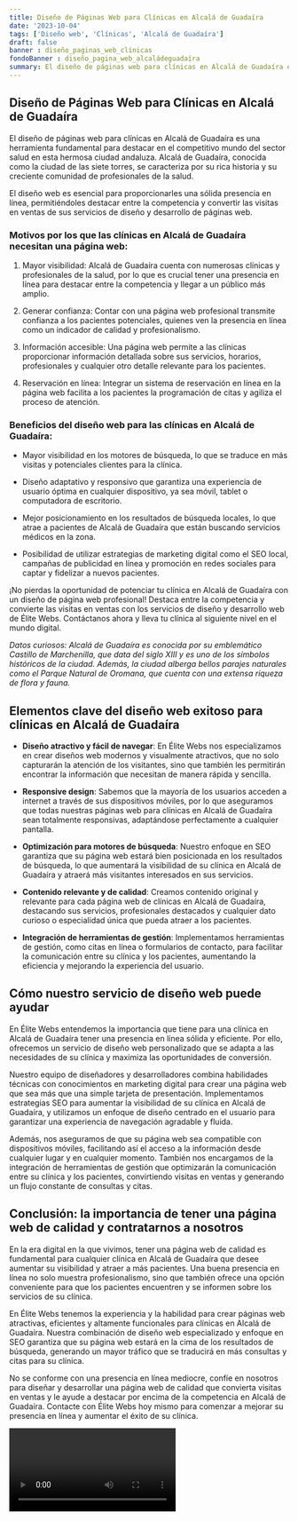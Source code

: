 ```yaml
---
title: Diseño de Páginas Web para Clínicas en Alcalá de Guadaíra
date: '2023-10-04'
tags: ['Diseño web', 'Clínicas', 'Alcalá de Guadaíra']
draft: false
banner : diseño_paginas_web_clínicas
fondoBanner : diseño_pagina_web_alcaládeguadaíra
summary: El diseño de páginas web para clínicas en Alcalá de Guadaíra es una herramienta fundamental para destacar en el competitivo mundo del sector salud en esta hermosa ciudad andaluza. Alcalá de Guadaíra, conocida como la ciudad de las siete torres, se caracteriza por su rica historia y su creciente comunidad de profesionales de la salud. 
---
```


## Diseño de Páginas Web para Clínicas en Alcalá de Guadaíra

El diseño de páginas web para clínicas en Alcalá de Guadaíra es una herramienta fundamental para destacar en el competitivo mundo del sector salud en esta hermosa ciudad andaluza. Alcalá de Guadaíra, conocida como la ciudad de las siete torres, se caracteriza por su rica historia y su creciente comunidad de profesionales de la salud. 

El diseño web es esencial para proporcionarles una sólida presencia en línea, permitiéndoles destacar entre la competencia y convertir las visitas en ventas de sus servicios de diseño y desarrollo de páginas web.

### Motivos por los que las clínicas en Alcalá de Guadaíra necesitan una página web:

1. Mayor visibilidad: Alcalá de Guadaíra cuenta con numerosas clínicas y profesionales de la salud, por lo que es crucial tener una presencia en línea para destacar entre la competencia y llegar a un público más amplio.

2. Generar confianza: Contar con una página web profesional transmite confianza a los pacientes potenciales, quienes ven la presencia en línea como un indicador de calidad y profesionalismo.

3. Información accesible: Una página web permite a las clínicas proporcionar información detallada sobre sus servicios, horarios, profesionales y cualquier otro detalle relevante para los pacientes.

4. Reservación en línea: Integrar un sistema de reservación en línea en la página web facilita a los pacientes la programación de citas y agiliza el proceso de atención.

### Beneficios del diseño web para las clínicas en Alcalá de Guadaíra:

- Mayor visibilidad en los motores de búsqueda, lo que se traduce en más visitas y potenciales clientes para la clínica.

- Diseño adaptativo y responsivo que garantiza una experiencia de usuario óptima en cualquier dispositivo, ya sea móvil, tablet o computadora de escritorio.

- Mejor posicionamiento en los resultados de búsqueda locales, lo que atrae a pacientes de Alcalá de Guadaíra que están buscando servicios médicos en la zona.

- Posibilidad de utilizar estrategias de marketing digital como el SEO local, campañas de publicidad en línea y promoción en redes sociales para captar y fidelizar a nuevos pacientes.

¡No pierdas la oportunidad de potenciar tu clínica en Alcalá de Guadaíra con un diseño de página web profesional! Destaca entre la competencia y convierte las visitas en ventas con los servicios de diseño y desarrollo web de Élite Webs. Contáctanos ahora y lleva tu clínica al siguiente nivel en el mundo digital.

*Datos curiosos: Alcalá de Guadaíra es conocida por su emblemático Castillo de Marchenilla, que data del siglo XIII y es uno de los símbolos históricos de la ciudad. Además, la ciudad alberga bellos parajes naturales como el Parque Natural de Oromana, que cuenta con una extensa riqueza de flora y fauna.*

<GifSeo />

<Cta />

## Elementos clave del diseño web exitoso para clínicas en Alcalá de Guadaíra

- **Diseño atractivo y fácil de navegar**: En Élite Webs nos especializamos en crear diseños web modernos y visualmente atractivos, que no solo capturarán la atención de los visitantes, sino que también les permitirán encontrar la información que necesitan de manera rápida y sencilla.

- **Responsive design**: Sabemos que la mayoría de los usuarios acceden a internet a través de sus dispositivos móviles, por lo que aseguramos que todas nuestras páginas web para clínicas en Alcalá de Guadaíra sean totalmente responsivas, adaptándose perfectamente a cualquier pantalla.

- **Optimización para motores de búsqueda**: Nuestro enfoque en SEO garantiza que su página web estará bien posicionada en los resultados de búsqueda, lo que aumentará la visibilidad de su clínica en Alcalá de Guadaíra y atraerá más visitantes interesados en sus servicios.

- **Contenido relevante y de calidad**: Creamos contenido original y relevante para cada página web de clínicas en Alcalá de Guadaíra, destacando sus servicios, profesionales destacados y cualquier dato curioso o especialidad única que pueda atraer a los pacientes.

- **Integración de herramientas de gestión**: Implementamos herramientas de gestión, como citas en línea o formularios de contacto, para facilitar la comunicación entre su clínica y los pacientes, aumentando la eficiencia y mejorando la experiencia del usuario.

## Cómo nuestro servicio de diseño web puede ayudar

En Élite Webs entendemos la importancia que tiene para una clínica en Alcalá de Guadaíra tener una presencia en línea sólida y eficiente. Por ello, ofrecemos un servicio de diseño web personalizado que se adapta a las necesidades de su clínica y maximiza las oportunidades de conversión.

Nuestro equipo de diseñadores y desarrolladores combina habilidades técnicas con conocimientos en marketing digital para crear una página web que sea más que una simple tarjeta de presentación. Implementamos estrategias SEO para aumentar la visibilidad de su clínica en Alcalá de Guadaíra, y utilizamos un enfoque de diseño centrado en el usuario para garantizar una experiencia de navegación agradable y fluida.

Además, nos aseguramos de que su página web sea compatible con dispositivos móviles, facilitando así el acceso a la información desde cualquier lugar y en cualquier momento. También nos encargamos de la integración de herramientas de gestión que optimizarán la comunicación entre su clínica y los pacientes, convirtiendo visitas en ventas y generando un flujo constante de consultas y citas.

## Conclusión: la importancia de tener una página web de calidad y contratarnos a nosotros

En la era digital en la que vivimos, tener una página web de calidad es fundamental para cualquier clínica en Alcalá de Guadaíra que desee aumentar su visibilidad y atraer a más pacientes. Una buena presencia en línea no solo muestra profesionalismo, sino que también ofrece una opción conveniente para que los pacientes encuentren y se informen sobre los servicios de su clínica.

En Élite Webs tenemos la experiencia y la habilidad para crear páginas web atractivas, eficientes y altamente funcionales para clínicas en Alcalá de Guadaíra. Nuestra combinación de diseño web especializado y enfoque en SEO garantiza que su página web estará en la cima de los resultados de búsqueda, generando un mayor tráfico que se traducirá en más consultas y citas para su clínica.

No se conforme con una presencia en línea mediocre, confíe en nosotros para diseñar y desarrollar una página web de calidad que convierta visitas en ventas y le ayude a destacar por encima de la competencia en Alcalá de Guadaíra. Contacte con Élite Webs hoy mismo para comenzar a mejorar su presencia en línea y aumentar el éxito de su clínica.

<Video />

<CtaBot job='Clínicas' city='Alcalá de Guadaíra'/>

<Gmaps query='Alcalá de Guadaíra+españa+maps' />